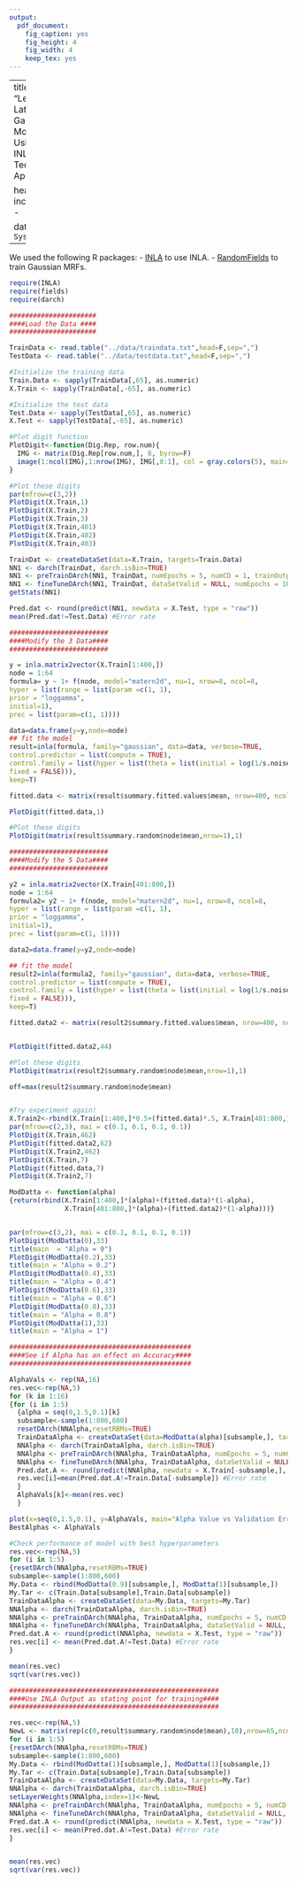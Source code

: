 ```yaml
---
output:
  pdf_document:
    fig_caption: yes
    fig_height: 4
    fig_width: 4
    keep_tex: yes
---
```


---
title: "Learning Latent Gaussian Models Using INLA Technical Appendix"

header-includes:
   - \usepackage{amsmath}
   - \usepackage{hyperref}
   - \usepackage {tikz}
   - \usetikzlibrary{arrows.meta}

date: `r Sys.Date()`
---

\begin{center}
\emph{Matthew Scicluna 998367342} \\
\href{mailto:scicluna@utstat.utoronto.ca}{scicluna@utstat.utoronto.ca}
\end{center}

We used the following R packages:
- [INLA](http://www.r-inla.org/) to use INLA.
- [RandomFields](https://cran.r-project.org/web/packages/RandomFields/RandomFields.pdf) to train Gaussian MRFs.

```r
require(INLA)
require(fields)
require(darch)

######################
####Load the Data ####
######################

TrainData <- read.table("../data/traindata.txt",head=F,sep=",")
TestData <- read.table("../data/testdata.txt",head=F,sep=",")

#Initialize the training data
Train.Data <- sapply(TrainData[,65], as.numeric)
X.Train <- sapply(TrainData[,-65], as.numeric)

#Initialize the test data
Test.Data <- sapply(TestData[,65], as.numeric)
X.Test <- sapply(TestData[,-65], as.numeric)

#Plot digit function
PlotDigit<-function(Dig.Rep, row.num){
  IMG <- matrix(Dig.Rep[row.num,], 8, byrow=F)
  image(1:ncol(IMG),1:nrow(IMG), IMG[,8:1], col = gray.colors(5), main="", xlab='', ylab='', xaxt='n', yaxt='n')
}

#Plot these digits
par(mfrow=c(3,2))
PlotDigit(X.Train,1)
PlotDigit(X.Train,2)
PlotDigit(X.Train,3)
PlotDigit(X.Train,401)
PlotDigit(X.Train,402)
PlotDigit(X.Train,403)

TrainDat <- createDataSet(data=X.Train, targets=Train.Data)
NN1 <- darch(TrainDat, darch.isBin=TRUE)
NN1 <- preTrainDArch(NN1, TrainDat, numEpochs = 5, numCD = 1, trainOutputLayer = F)
NN1 <- fineTuneDArch(NN1, TrainDat, dataSetValid = NULL, numEpochs = 10, bootstrap = T)
getStats(NN1)

Pred.dat <- round(predict(NN1, newdata = X.Test, type = "raw"))
mean(Pred.dat!=Test.Data) #Error rate

#########################
####Modify the 3 Data####
#########################

y = inla.matrix2vector(X.Train[1:400,])
node = 1:64
formula= y ~ 1+ f(node, model="matern2d", nu=1, nrow=8, ncol=8,
hyper = list(range = list(param =c(1, 1),
prior = "loggamma",
initial=1),
prec = list(param=c(1, 1))))

data=data.frame(y=y,node=node)
## fit the model
result=inla(formula, family="gaussian", data=data, verbose=TRUE,
control.predictor = list(compute = TRUE),
control.family = list(hyper = list(theta = list(initial = log(1/s.noise^2),
fixed = FALSE))),
keep=T)

fitted.data <- matrix(result$summary.fitted.values$mean, nrow=400, ncol=64, byrow=TRUE)

PlotDigit(fitted.data,1)

#Plot these digits
PlotDigit(matrix(result$summary.random$node$mean,nrow=1),1)

#########################
####Modify the 5 Data####
#########################

y2 = inla.matrix2vector(X.Train[401:800,])
node = 1:64
formula2= y2 ~ 1+ f(node, model="matern2d", nu=1, nrow=8, ncol=8,
hyper = list(range = list(param =c(1, 1),
prior = "loggamma",
initial=1),
prec = list(param=c(1, 1))))

data2=data.frame(y=y2,node=node)

## fit the model
result2=inla(formula2, family="gaussian", data=data, verbose=TRUE,
control.predictor = list(compute = TRUE),
control.family = list(hyper = list(theta = list(initial = log(1/s.noise^2),
fixed = FALSE))),
keep=T)

fitted.data2 <- matrix(result2$summary.fitted.values$mean, nrow=400, ncol=64, byrow=TRUE)


PlotDigit(fitted.data2,44)

#Plot these digits
PlotDigit(matrix(result2$summary.random$node$mean,nrow=1),1)

off=max(result2$summary.random$node$mean)


#Try experiment again!
X.Train2<-rbind(X.Train[1:400,]*0.5+(fitted.data)*.5, X.Train[401:800,]*.5+(fitted.data2)*.5)
par(mfrow=c(2,3), mai = c(0.1, 0.1, 0.1, 0.1))
PlotDigit(X.Train,462)
PlotDigit(fitted.data2,62)
PlotDigit(X.Train2,462)
PlotDigit(X.Train,7)
PlotDigit(fitted.data,7)
PlotDigit(X.Train2,7)

ModDatta <- function(alpha)
{return(rbind(X.Train[1:400,]*(alpha)+(fitted.data)*(1-alpha),
              X.Train[401:800,]*(alpha)+(fitted.data2)*(1-alpha)))}


par(mfrow=c(3,2), mai = c(0.1, 0.1, 0.1, 0.1))
PlotDigit(ModDatta(0),33)
title(main  = "Alpha = 0")
PlotDigit(ModDatta(0.2),33)
title(main = "Alpha = 0.2")
PlotDigit(ModDatta(0.4),33)
title(main = "Alpha = 0.4")
PlotDigit(ModDatta(0.6),33)
title(main = "Alpha = 0.6")
PlotDigit(ModDatta(0.8),33)
title(main = "Alpha = 0.8")
PlotDigit(ModDatta(1),33)
title(main = "Alpha = 1")

##############################################
####See if Alpha has an effect on Accuracy####
##############################################

AlphaVals <- rep(NA,16)
res.vec<-rep(NA,5)
for (k in 1:16)
{for (i in 1:5)
  {alpha = seq(0,1.5,0.1)[k]
  subsample<-sample(1:800,600)
  resetDArch(NNAlpha,resetRBMs=TRUE)
  TrainDataAlpha <- createDataSet(data=ModDatta(alpha)[subsample,], targets=Train.Data[subsample])
  NNAlpha <- darch(TrainDataAlpha, darch.isBin=TRUE)
  NNAlpha <- preTrainDArch(NNAlpha, TrainDataAlpha, numEpochs = 5, numCD = 1, trainOutputLayer = F)
  NNAlpha <- fineTuneDArch(NNAlpha, TrainDataAlpha, dataSetValid = NULL, numEpochs = 10, bootstrap = T)
  Pred.dat.A <- round(predict(NNAlpha, newdata = X.Train[-subsample,], type = "raw"))
  res.vec[i]=mean(Pred.dat.A!=Train.Data[-subsample]) #Error rate
  }
  AlphaVals[k]<-mean(res.vec)
  }

plot(x=seq(0,1.5,0.1), y=AlphaVals, main="Alpha Value vs Validation Error Rate", xlab="Alpha Value",ylab="Validation Error Rate", "l")
BestAlphas <- AlphaVals

#Check performance of model with best hyperparameters
res.vec<-rep(NA,5)
for (i in 1:5)
{resetDArch(NNAlpha,resetRBMs=TRUE)
subsample<-sample(1:800,600)
My.Data <- rbind(ModDatta(0.9)[subsample,], ModDatta(1)[subsample,])
My.Tar <- c(Train.Data[subsample],Train.Data[subsample])
TrainDataAlpha <- createDataSet(data=My.Data, targets=My.Tar)
NNAlpha <- darch(TrainDataAlpha, darch.isBin=TRUE)
NNAlpha <- preTrainDArch(NNAlpha, TrainDataAlpha, numEpochs = 5, numCD = 1, trainOutputLayer = F)
NNAlpha <- fineTuneDArch(NNAlpha, TrainDataAlpha, dataSetValid = NULL, numEpochs = 10, bootstrap = T)
Pred.dat.A <- round(predict(NNAlpha, newdata = X.Test, type = "raw"))
res.vec[i] <- mean(Pred.dat.A!=Test.Data) #Error rate
}

mean(res.vec)
sqrt(var(res.vec))

#####################################################
####Use INLA Output as stating point for training####
#####################################################

res.vec<-rep(NA,5)
NewL <- matrix(rep(c(0,result$summary.random$node$mean),10),nrow=65,ncol=10)
for (i in 1:5)
{resetDArch(NNAlpha,resetRBMs=TRUE)
subsample<-sample(1:800,600)
My.Data <- rbind(ModDatta(1)[subsample,], ModDatta(1)[subsample,])
My.Tar <- c(Train.Data[subsample],Train.Data[subsample])
TrainDataAlpha <- createDataSet(data=My.Data, targets=My.Tar)
NNAlpha <- darch(TrainDataAlpha, darch.isBin=TRUE)
setLayerWeights(NNAlpha,index=1)<-NewL
NNAlpha <- preTrainDArch(NNAlpha, TrainDataAlpha, numEpochs = 5, numCD = 1, trainOutputLayer = F)
NNAlpha <- fineTuneDArch(NNAlpha, TrainDataAlpha, dataSetValid = NULL, numEpochs = 10, bootstrap = T)
Pred.dat.A <- round(predict(NNAlpha, newdata = X.Test, type = "raw"))
res.vec[i] <- mean(Pred.dat.A!=Test.Data) #Error rate
}


mean(res.vec)
sqrt(var(res.vec))

```
